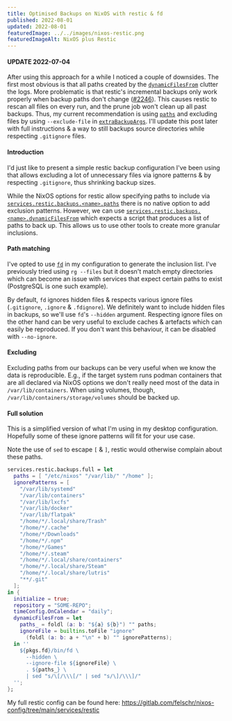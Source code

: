 ```yaml
---
title: Optimised Backups on NixOS with restic & fd
published: 2022-08-01
updated: 2022-08-01
featuredImage: ../../images/nixos-restic.png
featuredImageAlt: NixOS plus Restic
---
```


#### UPDATE 2022-07-04

After using this approach for a while I noticed a couple of downsides. The first most obvious is that all paths created by the [`dynamicFilesFrom`](https://search.nixos.org/options?channel=unstable&show=services.restic.backups.%3Cname%3E.dynamicFilesFrom&from=0&size=15&sort=relevance&type=packages&query=services.restic.backups.%3Cname%3E.dynamicFilesFrom) clutter the logs. More problematic is that restic's incremental backups only work properly when backup paths don't change ([#2246](https://github.com/restic/restic/issues/2246)). This causes restic to rescan all files on every run, and the prune job won't clean up all past backups.
Thus, my current recommendation is using [`paths`](https://search.nixos.org/options?channel=unstable&show=services.restic.backups.%3Cname%3E.paths&from=0&size=15&sort=relevance&type=packages&query=services.restic.backups.%3Cname%3E.paths) and excluding files by using `--exclude-file` in [`extraBackupArgs`](https://search.nixos.org/options?channel=unstable&show=services.restic.backups.%3Cname%3E.extraBackupArgs&from=0&size=15&sort=relevance&type=packages&query=services.restic.backups.%3Cname%3E.extraBackupArgs).
I'll update this post later with full instructions & a way to still backups source directories while respecting `.gitignore` files.

#### Introduction

I'd just like to present a simple restic backup configuration I've been using that allows excluding a lot of unnecessary files via ignore patterns & by respecting `.gitignore`, thus shrinking backup sizes.

While the NixOS options for restic allow specifying paths to include via [`services.restic.backups.<name>.paths`](https://search.nixos.org/options?channel=unstable&show=services.restic.backups.%3Cname%3E.paths&from=0&size=15&sort=relevance&type=packages&query=services.restic.backups.%3Cname%3E.paths) there is no native option to add exclusion patterns.
However, we can use [`services.restic.backups.<name>.dynamicFilesFrom`](https://search.nixos.org/options?channel=unstable&show=services.restic.backups.%3Cname%3E.dynamicFilesFrom&from=0&size=15&sort=relevance&type=packages&query=services.restic.backups.%3Cname%3E.dynamicFilesFrom) which expects a script that produces a list of paths to back up. This allows us to use other tools to create more granular inclusions.

#### Path matching

I've opted to use [`fd`](https://github.com/sharkdp/fd) in my configuration to generate the inclusion list. I've previously tried using `rg --files` but it doesn't match empty directories which can become an issue with services that expect certain paths to exist (PostgreSQL is one such example).

By default, `fd` ignores hidden files & respects various ignore files (`.gitignore`, `.ignore` & `.fdignore`).
We definitely want to include hidden files in backups, so we'll use `fd`'s `--hidden` argument.
Respecting ignore files on the other hand can be very useful to exclude caches & artefacts which can easily be reproduced. If you don't want this behaviour, it can be disabled with `--no-ignore`.

#### Excluding

Excluding paths from our backups can be very useful when we know the data is reproducible. E.g., if the target system runs podman containers that are all declared via NixOS options we don't really need most of the data in `/var/lib/containers`. When using volumes, though, `/var/lib/containers/storage/volumes` should be backed up.

#### Full solution

This is a simplified version of what I'm using in my desktop configuration. Hopefully some of these ignore patterns will fit for your use case.

Note the use of `sed` to escape `[` & `]`, restic would otherwise complain about these paths.

```nix
services.restic.backups.full = let
  paths = [ "/etc/nixos" "/var/lib/" "/home" ];
  ignorePatterns = [
    "/var/lib/systemd"
    "/var/lib/containers"
    "/var/lib/lxcfs"
    "/var/lib/docker"
    "/var/lib/flatpak"
    "/home/*/.local/share/Trash"
    "/home/*/.cache"
    "/home/*/Downloads"
    "/home/*/.npm"
    "/home/*/Games"
    "/home/*/.steam"
    "/home/*/.local/share/containers"
    "/home/*/.local/share/Steam"
    "/home/*/.local/share/lutris"
    "**/.git"
  ];
in {
  initialize = true;
  repository = "SOME-REPO";
  timeConfig.OnCalendar = "daily";
  dynamicFilesFrom = let
    paths_ = foldl (a: b: "${a} ${b}") "" paths;
    ignoreFile = builtins.toFile "ignore"
      (foldl (a: b: a + "\n" + b) "" ignorePatterns);
  in ''
    ${pkgs.fd}/bin/fd \
      --hidden \
      --ignore-file ${ignoreFile} \
      . ${paths_} \
      | sed "s/\[/\\\[/" | sed "s/\]/\\\]/"
  '';
};
```

My full restic config can be found here: https://gitlab.com/felschr/nixos-config/tree/main/services/restic
